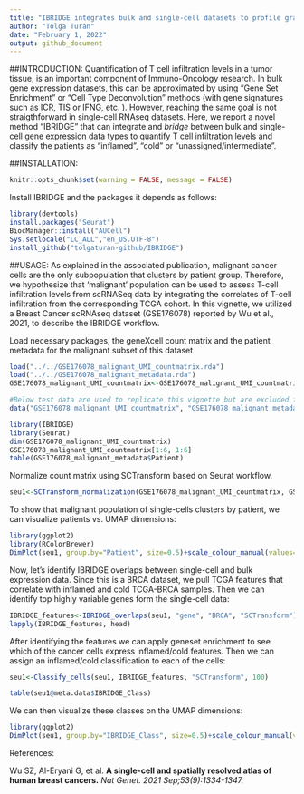 ```yaml
---
title: "IBRIDGE integrates bulk and single-cell datasets to profile granular heterogeneity of TIME"
author: "Tolga Turan"
date: "February 1, 2022"
output: github_document
---
```


##INTRODUCTION:
Quantification of T cell infiltration levels in a tumor tissue, is an important component of Immuno-Oncology research. In bulk gene expression datasets, this can be approximated by using "Gene Set Enrichment" or "Cell Type Deconvolution" methods (with gene signatures such as ICR, TIS or IFNG, etc. ). However, reaching the same goal is not straigthforward in single-cell RNAseq datasets. Here, we report a novel method "IBRIDGE" that can integrate and *bridge* between bulk and single-cell gene expression data types to quantify T cell infiltration levels and classify the patients as "inflamed", "cold" or "unassigned/intermediate".


##INSTALLATION:
```r
knitr::opts_chunk$set(warning = FALSE, message = FALSE) 
```
Install IBRIDGE and the packages it depends as follows:
``` r
library(devtools)
install.packages("Seurat")
BiocManager::install("AUCell")
Sys.setlocale("LC_ALL","en_US.UTF-8")
install_github("tolgaturan-github/IBRIDGE")
```

##USAGE:
As explained in the associated publication, malignant cancer cells are the only subpopulation that clusters by patient group. Therefore, we hypothesize that 'malignant' population can be used to assess T-cell infiltration levels from scRNASeq data by integrating the correlates of T-cell infiltration from the corresponding TCGA cohort. In this vignette, we utilized a Breast Cancer scRNAseq dataset (GSE176078) reported by Wu et al., 2021, to describe the IBRIDGE workflow.

  
Load necessary packages, the geneXcell count matrix and the patient metadata for the malignant subset of this dataset
``` r
load("../../GSE176078_malignant_UMI_countmatrix.rda")
load("../../GSE176078_malignant_metadata.rda")
GSE176078_malignant_UMI_countmatrix<-GSE176078_malignant_UMI_countmatrix[order(rownames(GSE176078_malignant_UMI_countmatrix)),]
```

``` r
#Below test data are used to replicate this vignette but are excluded from the package due to space restrictions.
data("GSE176078_malignant_UMI_countmatrix", "GSE176078_malignant_metadata", package="IBRIDGE")
```
``` r
library(IBRIDGE)
library(Seurat)
dim(GSE176078_malignant_UMI_countmatrix)
GSE176078_malignant_UMI_countmatrix[1:6, 1:6]
table(GSE176078_malignant_metadata$Patient)
```

Normalize count matrix using SCTransform based on Seurat workflow.

``` r
seu1<-SCTransform_normalization(GSE176078_malignant_UMI_countmatrix, GSE176078_malignant_metadata$Patient)
```

To show that malignant population of single-cells clusters by patient, we can visualize patients vs. UMAP dimensions:
``` r
library(ggplot2)
library(RColorBrewer)
DimPlot(seu1, group.by="Patient", size=0.5)+scale_colour_manual(values=c(brewer.pal(9, "Set1"), brewer.pal(8, "Dark2"), brewer.pal(5, "Set2")))
```

Now, let's identify IBRIDGE overlaps between single-cell and bulk expression data. Since this is a BRCA dataset, we pull TCGA features that correlate with inflamed and cold TCGA-BRCA samples. Then we can identify top highly variable genes form the single-cell data:
``` r
IBRIDGE_features<-IBRIDGE_overlaps(seu1, "gene", "BRCA", "SCTransform")
lapply(IBRIDGE_features, head)
```

After identifying the features we can apply geneset enrichment to see which of the cancer cells express inflamed/cold features. Then we can assign an inflamed/cold classification to each of the cells:
``` r
seu1<-Classify_cells(seu1, IBRIDGE_features, "SCTransform", 100)
```

``` r
table(seu1@meta.data$IBRIDGE_Class)
```

We can then visualize these classes on the UMAP dimensions:
``` r
library(ggplot2)
DimPlot(seu1, group.by="IBRIDGE_Class", size=0.5)+scale_colour_manual(values=c("blue", "red", "gray"))
```


References:

Wu SZ, Al-Eryani G, et al. **A single-cell and spatially resolved atlas of human breast cancers.** _Nat Genet. 2021 Sep;53(9):1334-1347._




